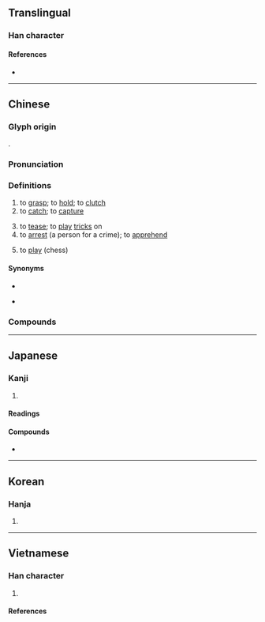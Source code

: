 {{character info}}
==Translingual==

===Han character===
{{Han char|rn=64|rad=手|as=07|sn=10|four=56081|canj=QRYO|ids=⿰扌足}}

====References====
* {{Han ref|kx=0433.120|dkj=12136|dj=0782.240|hdz=31882.040|uh=6349|ud=25417|bh=AEBB|bd=44731}}

----

==Chinese==
{{zh-forms}}

===Glyph origin===
{{Han etym}}
{{Han compound|手|alt1=扌|足|ls=psc|c1=s|c2=p}}.

===Pronunciation===
{{zh-pron
|m=zhuō
|ma=Zh-zhuo.ogg
|c=zuk1,zuk3
|h=pfs=chok;gd=zog5
|md=
|mn=qz,tw,xm,zz:chhiok/xm:chok
|mn-t=cog4
|w=4tsoq
|mc=y
|oc=y
|cat=v
}}

===Definitions===
{{zh-hanzi}}

# to [[grasp]]; to [[hold]]; to [[clutch]]
# to [[catch]]; to [[capture]]
#: {{zh-x|他們 捉 到 了 幾 條 魚。|They '''caught''' several fish.}}
#: {{zh-x|小 雛雞 圍 在 母雞 的 周圍 捉 蟲子{zi}。|The baby chicks are '''catching''' insects around the hen.}}
# to [[tease]]; to [[play]] [[tricks]] on
# to [[arrest]] (a person for a crime); to [[apprehend]]
# {{lb|zh|Cantonese|Hakka}} to [[play]] (chess)
#: {{zh-x|捉 象棋|tr=zog5 xiong4 ki2.|to play [[Chinese chess]]|H-MX}}

====Synonyms====
* {{s|to catch}}
{{zh-dial}}
* {{s|to arrest}}
{{zh-syn-saurus|逮捕}}
{{zh-dial|逮捕}}

===Compounds===
{{zh-der|捉急|不可捉摸|代人捉刀|借茶活捉|勾捉|十捉九著|吐哺捉髮|密捉|成雙捉對|把捉|拿雲捉月|挾人捉將|捉事人|捉住|捉冷眼|捉刀|捉刀人|捉大頭|捉奸捉雙|捉奸見床|捉奸見雙|捉姦|捉將挾人|捉對|捉弄|捉影捕風|捉手|捉拿|捉搦歌|捉摸|捉摸不定|捉放曹|捉敗|捉月|捉班做勢|捉生|捉生替死|捉盲盲|捉空|捉脈|捉腳不住|捉腳步|捉虎擒蛟|捉襟肘見|捉襟見肘|捉身不住|捉迷藏|捉雞罵狗|捉頭|捉顫|捉風捕影|捉髮|捉鼠拿貓|捉鼻|捕捉|捕捉畋獵|捕風捉影|擒捉|收捉|水中捉月|活捉|活捉王魁|甕中捉鱉|生擒活捉|緝捉|賊喊捉賊|除紅捉綠|難以捉摸|難捉鼻|馬捉老鼠}}

{{zh-cat|Elementary}}

----

==Japanese==

===Kanji===
{{ja-kanji|grade=|rs=手07}}

# {{rfdef|ja|sort=手07}}

====Readings====
{{ja-readings
|goon=そく
|kanon=さく
|kun=とら-える
}}

====Compounds====
* {{ja-r|把%捉|は%そく|[[grasping]]}}

----

==Korean==

===Hanja===
{{ko-hanja|hangeul=착|eumhun=|rv=chak|mr=ch'ak|y=chak}}

# {{rfdef|ko|sort=手07}}

----

==Vietnamese==

===Han character===
{{vi-readings|rs=手07
|hanviet=tróc-tdcndg;tdcntd;gdhn;tvctdhv;hvttd;tchvtd
|phienthiet=
|nom=tróc-tdcndg;tdcntd;gdhn, trốc-gdhn;btcn, xóc-tdcndg;gdhn, xốc-tdcndg;gdhn, choắt-gdhn, chộp-gdhn
}}

# {{rfdef|vi}}

====References====
<references/>